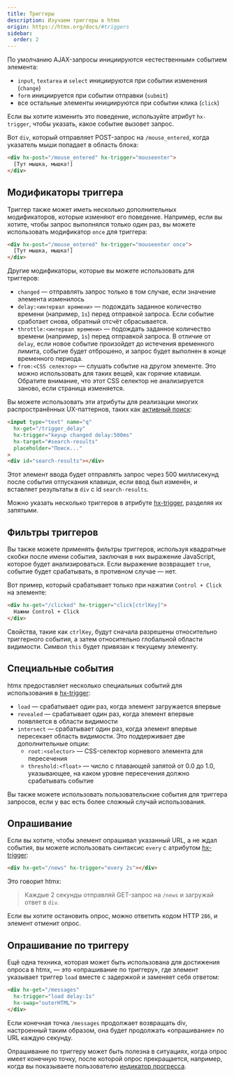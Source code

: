 ```yaml
---
title: Триггеры
description: Изучаем триггеры в htmx
origin: https://htmx.org/docs/#triggers
sidebar:
  order: 2
---
```


По умолчанию AJAX-запросы инициируются «естественным» событием элемента:

- `input`, `textarea` и `select` инициируются при событии изменения (`change`)
- `form` инициируется при событии отправки (`submit`)
- все остальные элементы инициируются при событии клика (`click`)

Если вы хотите изменить это поведение, используйте атрибут `hx-trigger`, чтобы указать, какое событие вызовет запрос.

Вот `div`, который отправляет POST-запрос на `/mouse_entered`, когда указатель мыши попадает в область блока:

```html wrap
<div hx-post="/mouse_entered" hx-trigger="mouseenter">
  [Тут мышка, мышка!]
</div>
```

## Модификаторы триггера

Триггер также может иметь несколько дополнительных модификаторов, которые изменяют его поведение. Например, если вы хотите, чтобы запрос выполнялся только один раз, вы можете использовать модификатор `once` для триггера:

```html wrap "once"
<div hx-post="/mouse_entered" hx-trigger="mouseenter once">
  [Тут мышка, мышка!]
</div>
```

Другие модификаторы, которые вы можете использовать для триггеров:

* `changed` — отправлять запрос только в том случае, если значение элемента изменилось
* `delay:<интервал времени>` — подождать заданное количество времени (например, `1s`) перед отправкой запроса. Если событие сработает снова, обратный отсчёт сбрасывается.
* `throttle:<интервал времени>` — подождать заданное количество времени (например, `1s`) перед отправкой запроса. В отличие от `delay`, если новое событие произойдет до истечения временного лимита, событие будет отброшено, и запрос будет выполнен в конце временного периода.
* `from:<CSS селектор>` — слушать событие на другом элементе. Это можно использовать для таких вещей, как горячие клавиши. Обратите внимание, что этот CSS селектор не анализируется заново, если страница изменяется.

Вы можете использовать эти атрибуты для реализации многих распространённых UX-паттернов, таких как [активный поиск](https://htmx.org/examples/active-search/):

```html wrap
<input type="text" name="q"
  hx-get="/trigger_delay"
  hx-trigger="keyup changed delay:500ms"
  hx-target="#search-results"
  placeholder="Поиск..."
>
<div id="search-results"></div>
```

Этот элемент ввода будет отправлять запрос через 500 миллисекунд после события отпускания клавиши, если ввод был изменён, и вставляет результаты в `div` с id `search-results`.

Можно указать несколько триггеров в атрибуте [hx-trigger](/attributes/hx-trigger), разделяя их запятыми.

## Фильтры триггеров

Вы также можете применять фильтры триггеров, используя квадратные скобки после имени события, заключая в них выражение JavaScript, которое будет анализироваться. Если выражение возвращает `true`, событие будет срабатывать, в противном случае — нет.

Вот пример, который срабатывает только при нажатии `Control + Click` на элементе:

```html wrap
<div hx-get="/clicked" hx-trigger="click[ctrlKey]">
  Нажми Control + Click
</div>
```

Свойства, такие как `ctrlKey`, будут сначала разрешены относительно триггерного события, а затем относительно глобальной области видимости. Символ `this` будет привязан к текущему элементу.

## Специальные события

htmx предоставляет несколько специальных событий для использования в [hx-trigger](/attributes/hx-trigger):

* `load` — срабатывает один раз, когда элемент загружается впервые
* `revealed` — срабатывает один раз, когда элемент впервые появляется в области видимости
* `intersect` — срабатывает один раз, когда элемент впервые пересекает область видимости. Это поддерживает две дополнительные опции:
  * `root:<selector>` — CSS-селектор корневого элемента для пересечения
  * `threshold:<float>` — число с плавающей запятой от 0.0 до 1.0, указывающее, на каком уровне пересечения должно срабатывать событие

Вы также можете использовать пользовательские события для триггера запросов, если у вас есть более сложный случай использования.

## Опрашивание

Если вы хотите, чтобы элемент опрашивал указанный URL, а не ждал события, вы можете использовать синтаксис `every` с атрибутом [hx-trigger](/attributes/hx-trigger):

```html wrap
<div hx-get="/news" hx-trigger="every 2s"></div>
```

Это говорит htmx:

> Каждые 2 секунды отправляй GET-запрос на `/news` и загружай ответ в `div`.

Если вы хотите остановить опрос, можно ответить кодом HTTP `286`, и элемент отменит опрос.

## Опрашивание по триггеру

Ещё одна техника, которая может быть использована для достижения опроса в htmx, — это «опрашивание по триггеру», где элемент указывает триггер `load` вместе с задержкой и заменяет себя ответом:

```html wrap
<div hx-get="/messages"
  hx-trigger="load delay:1s"
  hx-swap="outerHTML">
</div>
```

Если конечная точка `/messages` продолжает возвращать div, настроенный таким образом, она будет продолжать «опрашивание» по URL каждую секунду.

Опрашивание по триггеру может быть полезна в ситуациях, когда опрос имеет конечную точку, после которой опрос прекращается, например, когда вы показываете пользователю [индикатор прогресса](https://htmx.org/examples/progress-bar/).

